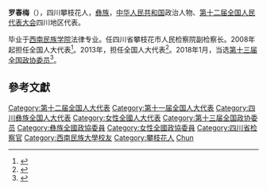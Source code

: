 '''罗春梅'''（{{bd|1972年||catIdx=Luo羅}}），四川攀枝花人，[[彝族|彝族]]，[[中华人民共和国|中华人民共和国]]政治人物、[[第十二届全国人民代表大会|第十二届全国人民代表大会]]四川地区代表。

毕业于[[西南民族学院|西南民族学院]]法律专业。任四川省攀枝花市人民检察院副检察长。2008年起担任全国人大代表<ref>{{cite news|title=全国人大代表信息-罗春梅|url= http://210.82.31.1:8084/delegate/viewDelegate.action?dbid=112215|accessdate=2013-04-05|newspaper=全国人大网|archive-url=https://web.archive.org/web/20140523225549/http://www.npc.gov.cn/delegate/viewDelegate.action?dbid=112215|archive-date=2014-05-23|dead-url=yes}}</ref>。2013年，担任全国人大代表<ref>{{cite news|title=全国人大代表信息-罗春梅|url= http://210.82.31.1:8084/delegate/viewDelegate.action?dbid=122184|accessdate=2013-04-05|newspaper=全国人大网|archive-url=https://web.archive.org/web/20140523230553/http://www.npc.gov.cn/delegate/viewDelegate.action?dbid=122184|archive-date=2014-05-23|dead-url=yes}}</ref>。2018年1月，当选[[中国人民政治协商会议第十三届全国委员会委员名单|第十三届全国政协委员]]<ref>{{Cite web|url=http://sports.163.com/18/0126/06/D92BRKK400051C89.html|title=中国人民政治协商会议第十三届全国委员会委员名单|accessdate=2018-01-26|last=|work=网易|archive-url=https://web.archive.org/web/20180127143232/http://sports.163.com/18/0126/06/D92BRKK400051C89.html|archive-date=2018-01-27|dead-url=yes}}</ref>。

==參考文獻==
{{reflist}}

{{中华人民共和国政治人物小作品}}
{{DEFAULTSORT:Luo羅}}
[[Category:第十二届全国人大代表|Category:第十二届全国人大代表]]
[[Category:第十一届全国人大代表|Category:第十一届全国人大代表]]
[[Category:四川彝族全国人大代表|Category:四川彝族全国人大代表]]
[[Category:女性全國人大代表|Category:女性全國人大代表]]
[[Category:第十三届全国政协委员|Category:第十三届全国政协委员]]
[[Category:彝族全國政協委員|Category:彝族全國政協委員]]
[[Category:女性全國政協委員|Category:女性全國政協委員]]
[[Category:四川省检察官|Category:四川省检察官]]
[[Category:西南民族大學校友|Category:西南民族大學校友]]
[[Category:攀枝花人|Category:攀枝花人]]
[[Category:羅姓|Chun]]